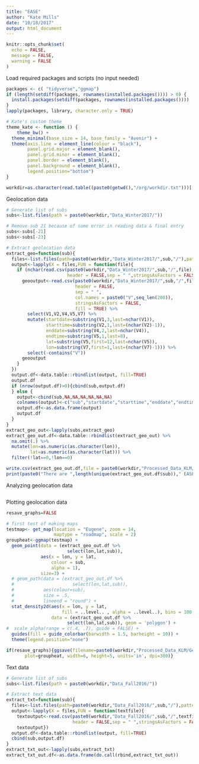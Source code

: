 ```yaml
---
title: "EASE"
author: "Kate Mills"
date: "10/18/2017"
output: html_document
---
```


```r
knitr::opts_chunk$set(
  echo = FALSE,
  message = FALSE,
  warning = FALSE
)
```

Load required packages and scripts (no input needed)
```r
packages <- c( "tidyverse","ggmap")
if (length(setdiff(packages, rownames(installed.packages()))) > 0) {
  install.packages(setdiff(packages, rownames(installed.packages())))
}
lapply(packages, library, character.only = TRUE)

# Kate's custom theme
theme_kate <- function () { 
    theme_bw() +
  theme_minimal(base_size = 14, base_family = "Avenir") +
  theme(axis.line = element_line(colour = "black"),
        panel.grid.major = element_blank(),
        panel.grid.minor = element_blank(),
        panel.border = element_blank(),
        panel.background = element_blank(),
        legend.position="bottom")
}

workdir=as.character(read.table((paste0(getwd(),"/org/workdir.txt")))[[1]])
```

Geolocation data
```r
# Generate list of subs
subs<-list.files(path = paste0(workdir,"Data_Winter2017/"))

# Remove sub 21 because of some error in reading data & final entry
subs<-subs[-21]
subs<-subs[-23]

# Extract geolocation data
extract_geo=function(sub){
  files<-list.files(path=paste0(workdir,"Data_Winter2017/",sub,"/"),pattern = "log.decrypted")
  output<-lapply(X = files,FUN = function(file){
    if (nchar(read.csv(paste0(workdir,"Data_Winter2017/",sub,"/",file),
                       header = FALSE,sep = " ",stringsAsFactors = FALSE)$V5[[1]])>11){
      geooutput<-read.csv(paste0(workdir,"Data_Winter2017/",sub,"/",file),
                          header = FALSE,
                          sep = " ",
                          col.names = paste0("V",seq_len(200)),
                          stringsAsFactors = FALSE,
                          fill = TRUE) %>%
        select(V1,V2,V4,V5,V7) %>%
        mutate(startdate=substring(V1,3,last=nchar(V1)),
               starttime=substring(V2,1,last=(nchar(V2)-1)),
               enddate=substring(V4,2,last=nchar(V4)),
               endtime=substring(V5,1,last=8),
               lat=substring(V5,first=12,last=nchar(V5)),
               lon=substring(V7,first=1,last=(nchar(V7)-1))) %>%
        select(-contains("V"))
      geooutput
    }
  })
  output.df<-data.table::rbindlist(output, fill=TRUE)
  output.df
  if (nrow(output.df)>0){cbind(sub,output.df)
  } else {
    output<-cbind(sub,NA,NA,NA,NA,NA,NA)
    colnames(output)<-c("sub","startdate","starttime","enddate","endtime","lat","lon")
    output.df<-as.data.frame(output)
    output.df
  }
}
extract_geo_out<-lapply(subs,extract_geo)
extract_geo_out.df<-data.table::rbindlist(extract_geo_out) %>%
  na.omit(.) %>%
  mutate(lon=as.numeric(as.character(lon)),
         lat=as.numeric(as.character(lat))) %>%
  filter(!lat==0,!lon==0) 

write.csv(extract_geo_out.df,file = paste0(workdir,"Processed_Data_KLM/Geo/data/geo_data.csv"))
print(paste0("There are ",length(unique(extract_geo_out.df$sub))," EASE participants with geolocation data"))
```

Analyzing geolocation data
```r

```

Plotting geolocation data
```r
resave_graphs=FALSE

# first test of making maps
testmap<- get_map(location = "Eugene", zoom = 14,
                  maptype = "roadmap", scale = 2)
groupheat<-ggmap(testmap) +
  geom_point(data = (extract_geo_out.df %>%
                       select(lon,lat,sub)),
             aes(x = lon, y = lat,
                 colour = sub,
                 alpha = 1),
             size=3) + 
  # geom_path(data = (extract_geo_out.df %>%
  #                      select(lon,lat,sub)),
  #           aes(colour=sub),
  #           size = .5,
  #           lineend = "round") + 
  stat_density2d(aes(x = lon, y = lat, 
                     fill = ..level.. , alpha = ..level..), bins = 100, 
                 data = (extract_geo_out.df %>%
                       select(lon,lat,sub)), geom = 'polygon') +
#  scale_alpha(range = c(.4, .7), guide = FALSE) +
  guides(fill = guide_colorbar(barwidth = 1.5, barheight = 10)) +
  theme(legend.position="none")

if(resave_graphs){ggsave(filename=paste0(workdir,"Processed_Data_KLM/Geo/graphs/groupheat_nolines.png"),
       plot=groupheat, width=6, height=5, units='in', dpi=300)}

```

Text data
```r
# Generate list of subs
subs<-list.files(path = paste0(workdir,"Data_Fall2016/"))

# Extract text data
extract_txt=function(sub){
  files<-list.files(path=paste0(workdir,"Data_Fall2016/",sub,"/"),pattern = "log.decrypted")
  output<-lapply(X = files,FUN = function(textfile){
    textoutput<-read.csv(paste0(workdir,"Data_Fall2016/",sub,"/",textfile),
                         header = FALSE,sep = " ",stringsAsFactors = FALSE)
    textoutput})
  output.df<-data.table::rbindlist(output, fill=TRUE)
  cbind(sub,output.df)
}
extract_txt_out<-lapply(subs,extract_txt)
extract_txt_out.df<-as.data.frame(do.call(rbind,extract_txt_out))
```